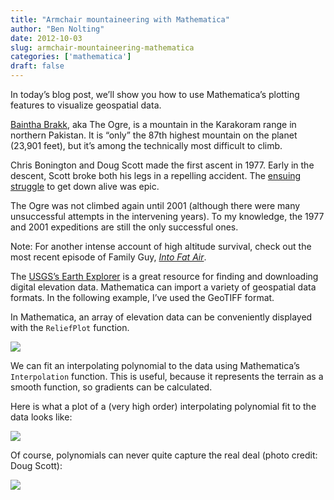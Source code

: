 ```yaml
---
title: "Armchair mountaineering with Mathematica"
author: "Ben Nolting"
date: 2012-10-03
slug: armchair-mountaineering-mathematica
categories: ['mathematica']
draft: false
---
```


In today’s blog post, we’ll show you how to use Mathematica’s plotting features to visualize geospatial data. 

[Baintha Brakk](http://en.wikipedia.org/wiki/Baintha_Brakk), aka The Ogre, is a mountain in the Karakoram range in northern Pakistan. It is “only” the 87th highest mountain on the planet (23,901 feet), but it's among the technically most difficult to climb. 

Chris Bonington and Doug Scott made the first ascent in 1977. Early in the descent, Scott broke both his legs in a repelling accident. The [ensuing struggle](https://www.himalayanclub.org/hj/35/29/a-crawl-down-the-ogre/) to get down alive was epic. 

The Ogre was not climbed again until 2001 (although there were many unsuccessful attempts in the intervening years). To my knowledge, the 1977 and 2001 expeditions are still the only successful ones. 

Note: For another intense account of high altitude survival, check out the most recent episode of Family Guy, [_Into Fat Air_](https://www.fox.com/family-guy/). 

The [USGS’s Earth Explorer](https://earthexplorer.usgs.gov) is a great resource for finding and downloading digital elevation data. Mathematica can import a variety of geospatial data formats. In the following example, I’ve used the GeoTIFF format. 

In Mathematica, an array of elevation data can be conveniently displayed with the `ReliefPlot` function. 

![](/img/OgreRelief.jpg) 

We can fit an interpolating polynomial to the data using Mathematica’s `Interpolation` function. This is useful, because it represents the terrain as a smooth function, so gradients can be calculated. 

Here is what a plot of a (very high order) interpolating polynomial fit to the data looks like: 

![](/img/Ogre3D.jpg) 

Of course, polynomials can never quite capture the real deal (photo credit: Doug Scott):

![](/img/OgrePic.jpg) 
